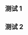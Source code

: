 {{Testcases notice}}

== 测试 1 ==
{{Testcase table|2=IN
|4=self|fontcolor=#de9398}}

== 测试 2 ==
{{Testcase table}}